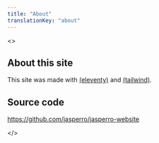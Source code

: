 ```yaml
---
title: "About"
translationKey: "about"
---
```



<>
## About this site

This site was made with
<a href="https://11ty.dev/"><Sprite name="eleventy" class="m-0 inline h-8 w-8" /> (eleventy)</a>
and <a href="https://tailwindcss.com/"><Sprite name="tailwind" class="m-0 inline h-8 w-8" /> (tailwind)</a>.

## Source code

https://github.com/jasperro/jasperro-website

</>
